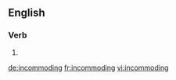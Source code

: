 ==English==

===Verb===
{{head|en|present participle}}

# {{present participle of|incommode|lang=en}}

[[de:incommoding]]
[[fr:incommoding]]
[[vi:incommoding]]